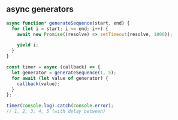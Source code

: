 
## async generators

```js
async function* generateSequence(start, end) {
  for (let i = start; i <= end; i++) {
    await new Promise((resolve) => setTimeout(resolve, 1000));

    yield i;
  }
}

const timer = async (callback) => {
  let generator = generateSequence(1, 5);
  for await (let value of generator) {
    callback(value);
  }
};

timer(console.log).catch(console.error);
// 1, 2, 3, 4, 5 (with delay between)
```
